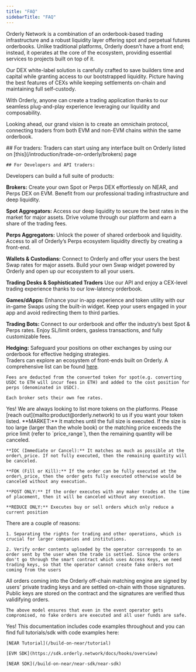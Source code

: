 ```yaml
---
title: "FAQ"
sidebarTitle: "FAQ"
---
```

<AccordionGroup>
  <Accordion title="What is Orderly?">
Orderly Network is a combination of an orderbook-based trading infrastructure and a robust liquidity layer offering spot and perpetual futures orderbooks. Unlike traditional platforms, Orderly doesn’t have a front end; instead, it operates at the core of the ecosystem, providing essential services to projects built on top of it.

Our DEX white-label solution is carefully crafted to save builders time and capital while granting access to our bootstrapped liquidity. Picture having the best features of CEXs while keeping settlements on-chain and maintaining full self-custody.

With Orderly, anyone can create a trading application thanks to our seamless plug-and-play experience leveraging our liquidity and composability.

Looking ahead, our grand vision is to create an omnichain protocol, connecting traders from both EVM and non-EVM chains within the same orderbook.
  </Accordion>

  <Accordion title="How do I get started?">
  ## For traders:
    Traders can start using any interface built on Orderly listed on [this](/introduction/trade-on-orderly/brokers) page


    ## For Developers and API traders:
<CardGroup cols={2}>
  <Card title="EVM Quick Start" href="/build-on-evm/building-on-evm">
  </Card>
  <Card title="NEAR Quick Start" href="/build-on-near/building-on-near">
  </Card>
</CardGroup>
  </Accordion>

  <Accordion title="What can I do on Orderly?">
    Developers can build a full suite of products:

**Brokers:** Create your own Spot or Perps DEX effortlessly on NEAR, and Perps DEX on EVM. Benefit from our professional trading infrastructure and deep liquidity.

**Spot Aggregators:** Access our deep liquidity to secure the best rates in the market for major assets. Drive volume through our platform and earn a share of the trading fees.

**Perps Aggregators:** Unlock the power of shared orderbook and liquidity. Access to all of Orderly’s Perps ecosystem liquidity directly by creating a front-end.

**Wallets & Custodians:** Connect to Orderly and offer your users the best Swap rates for major assets. Build your own Swap widget powered by Orderly and open up our ecosystem to all your users.

**Trading Desks & Sophisticated Traders** Use our API and enjoy a CEX-level trading experience thanks to our low-latency orderbook.

**Games/dApps:** Enhance your in-app experience and token utility with our in-game Swaps using the built-in widget. Keep your users engaged in your app and avoid redirecting them to third parties.

**Trading Bots:** Connect to our orderbook and offer the industry’s best Spot & Perps rates. Enjoy SL/limit orders, gasless transactions, and fully customizable fees.

**Hedging:** Safeguard your positions on other exchanges by using our orderbook for effective hedging strategies.
<br />
Traders can explore an ecosystem of front-ends built on Orderly. A comprehensive list can be found [here](/introduction/trade-on-orderly/brokers).
  </Accordion>
  
  <Accordion title="How are trading fees calculated/charged?">

    Fees are deducted from the converted token for spot(e.g. converting USDC to ETH will incur fees in ETH) and added to the cost position for perps (denominated in USDC).
    
    Each broker sets their own fee rates.
  </Accordion>

  <Accordion title="Can I list my token on Orderly?">
    Yes! We are always looking to list more tokens on the platforms. Please [reach out](mailto:product@orderly.network) to us if you want your token listed.
  </Accordion>  

  <Accordion title="What are the different order types?">
    **MARKET:** It matches until the full size is executed. If the size is too large (larger than the whole book) or the matching price exceeds the price limit (refer to `price_range`), then the remaining quantity will be canceled.
    
    **IOC (Immediate or Cancel):** It matches as much as possible at the order\_price. If not fully executed, then the remaining quantity will be canceled.
    
    **FOK (Fill or Kill):** If the order can be fully executed at the order\_price, then the order gets fully executed otherwise would be canceled without any execution.
    
    **POST ONLY:** If the order executes with any maker trades at the time of placement, then it will be canceled without any execution.
    
    **REDUCE ONLY:** Executes buy or sell orders which only reduce a current position
  </Accordion>

  <Accordion title="Why does Orderly require two different keys to trade? (NEAR only)">
    There are a couple of reasons:

    1. Separating the rights for trading and other operations, which is crucial for larger companies and institutions.

    2. Verify order contents uploaded by the operator corresponds to an order sent by the user when the trade is settled. Since the orders don't go through the smart contract which uses Access Keys, we need trading keys, so that the operator cannot create fake orders not coming from the users
  </Accordion>

  <Accordion title="How do you ensure no fake orders are settled on-chain?">
    All orders coming into the Orderly off-chain matching engine are signed by users' private trading keys and are settled on-chain with those signatures. Public keys are stored on the contract and the signatures are verified thus validifying orders.

    The above model ensures that even in the event operator gets compromised, no fake orders are executed and all user funds are safe.
  </Accordion>

  <Accordion title="Are there code examples or tutorials for how to build on Orderly?">
    Yes! This documentation includes code examples throughout and you can find full tutorials/sdk with code examples here:

    [NEAR Tutorial](/build-on-near/tutorial)

    [EVM SDK](https://sdk.orderly.network/docs/hooks/overview)

    [NEAR SDK](/build-on-near/near-sdk/near-sdk)


  </Accordion>

</AccordionGroup>